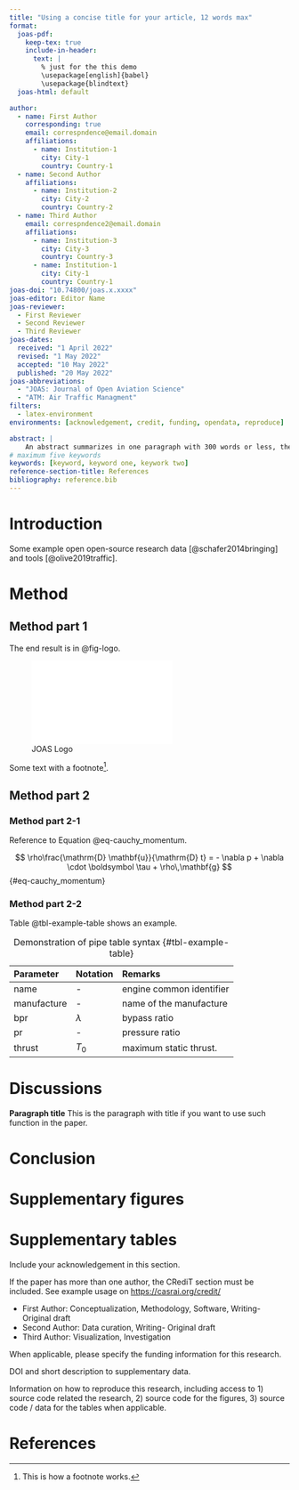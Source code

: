 ```yaml
---
title: "Using a concise title for your article, 12 words max"
format:
  joas-pdf:
    keep-tex: true
    include-in-header: 
      text: |
        % just for the this demo
        \usepackage[english]{babel}
        \usepackage{blindtext} 
  joas-html: default

author:
  - name: First Author
    corresponding: true
    email: correspndence@email.domain
    affiliations:
      - name: Institution-1
        city: City-1
        country: Country-1
  - name: Second Author
    affiliations:
      - name: Institution-2
        city: City-2
        country: Country-2
  - name: Third Author
    email: correspndence2@email.domain
    affiliations:
      - name: Institution-3
        city: City-3
        country: Country-3
      - name: Institution-1
        city: City-1
        country: Country-1
joas-doi: "10.74800/joas.x.xxxx"
joas-editor: Editor Name
joas-reviewer:
  - First Reviewer
  - Second Reviewer
  - Third Reviewer
joas-dates:
  received: "1 April 2022"
  revised: "1 May 2022"
  accepted: "10 May 2022"
  published: "20 May 2022"
joas-abbreviations:
  - "JOAS: Journal of Open Aviation Science"
  - "ATM: Air Traffic Managment"
filters:
  - latex-environment
environments: [acknowledgement, credit, funding, opendata, reproduce]

abstract: |
    An abstract summarizes in one paragraph with 300 words or less, the major aspects of the entire paper. They often include: 1) the overall purpose of the study and the research problem you investigated; 2) the basic design of you research approach; 3) major findings as a result of your analysis; and, 4) a brief summary of your interpretations and conclusions. 
# maximum five keywords
keywords: [keyword, keyword one, keywork two]
reference-section-title: References
bibliography: reference.bib  
---
```


# Introduction {#sec-intro}

\blindtext 
Some example open open-source research data [@schafer2014bringing] and tools [@olive2019traffic]. 

\blindtext[2]

# Method

## Method part 1

\blindtext The end result is in @fig-logo.

![JOAS Logo](_extensions/quarto-journals/joas/extra/joas-logo.pdf){#fig-logo width=60% fig-align="center"}

\blindtext

Some text with a footnote[^1].

[^1]: This is how a footnote works.



## Method part 2

### Method part 2-1

\blindtext Reference to Equation @eq-cauchy_momentum.

$$
\rho\frac{\mathrm{D} \mathbf{u}}{\mathrm{D} t} = - \nabla p + \nabla \cdot \boldsymbol \tau + \rho\,\mathbf{g}
$$ {#eq-cauchy_momentum}




### Method part 2-2

\blindtext Table @tbl-example-table shows an example.

| Parameter   | Notation  | Remarks                  |
|:------------|:----------|:-------------------------|
| name        | -         | engine common identifier |
| manufacture | -         | name of the manufacture  |
| bpr         | $\lambda$ | bypass ratio             |
| pr          | -         | pressure ratio           |
| thrust      | $T_0$     | maximum static thrust.   |

: Demonstration of pipe table syntax {#tbl-example-table}


\blindtext

# Discussions

**Paragraph title** This is the paragraph with title if you want to use such function in the paper. \blindtext


# Conclusion

\blindtext


\appendix

# Supplementary figures {.appendix}

\blindtext

# Supplementary tables

\blindtext



::: {.acknowledgement}
Include your acknowledgement in this section.
:::

::: {.credit}
If the paper has more than one author, the CRediT section must be included.
See example usage on <https://casrai.org/credit/>

* First Author: Conceptualization, Methodology, Software, Writing- Original draft
* Second Author: Data curation, Writing- Original draft
* Third Author: Visualization, Investigation
:::


<!-- Author contributions (CRediT) are mandatory for all papers with more than one author -->
::: {.funding}
When applicable, please specify the funding information for this research.
:::

<!-- Data statement is mandatory for all papers -->
::: {.opendata}
DOI and short description to supplementary data.
:::

<!-- reproducibility statement is mandatory for all papers -->
::: {.reproduce}
Information on how to reproduce this research, including access to 1) source code related the research, 2) source code for the figures, 3) source code / data for the tables when applicable.
:::





# References {.unnumbered}

::: {#refs}
:::
